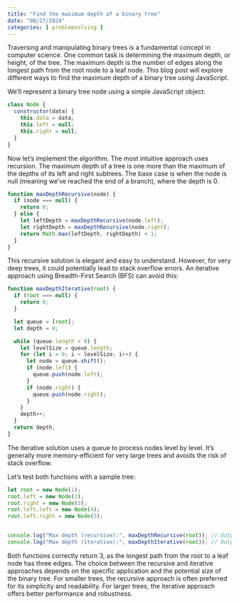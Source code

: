 ```yaml
---
title: "Find the maximum depth of a binary tree"
date: "08/27/2024"
categories: [ problemsolving ]
---
```


Traversing and manipulating binary trees is a fundamental concept in computer science.  One common task is determining the maximum depth, or height, of the tree.  The maximum depth is the number of edges along the longest path from the root node to a leaf node.  This blog post will explore different ways to find the maximum depth of a binary tree using JavaScript.

We'll represent a binary tree node using a simple JavaScript object:

```javascript
class Node {
  constructor(data) {
    this.data = data;
    this.left = null;
    this.right = null;
  }
}
```

Now let's implement the algorithm.  The most intuitive approach uses recursion.  The maximum depth of a tree is one more than the maximum of the depths of its left and right subtrees.  The base case is when the node is null (meaning we've reached the end of a branch), where the depth is 0.

```javascript
function maxDepthRecursive(node) {
  if (node === null) {
    return 0;
  } else {
    let leftDepth = maxDepthRecursive(node.left);
    let rightDepth = maxDepthRecursive(node.right);
    return Math.max(leftDepth, rightDepth) + 1;
  }
}
```

This recursive solution is elegant and easy to understand.  However, for very deep trees, it could potentially lead to stack overflow errors.  An iterative approach using Breadth-First Search (BFS) can avoid this:


```javascript
function maxDepthIterative(root) {
  if (root === null) {
    return 0;
  }

  let queue = [root];
  let depth = 0;

  while (queue.length > 0) {
    let levelSize = queue.length;
    for (let i = 0; i < levelSize; i++) {
      let node = queue.shift();
      if (node.left) {
        queue.push(node.left);
      }
      if (node.right) {
        queue.push(node.right);
      }
    }
    depth++;
  }
  return depth;
}
```

The iterative solution uses a queue to process nodes level by level.  It's generally more memory-efficient for very large trees and avoids the risk of stack overflow.


Let's test both functions with a sample tree:

```javascript
let root = new Node(1);
root.left = new Node(2);
root.right = new Node(3);
root.left.left = new Node(4);
root.left.right = new Node(5);


console.log("Max depth (recursive):", maxDepthRecursive(root)); // Output: 3
console.log("Max depth (iterative):", maxDepthIterative(root)); // Output: 3
```

Both functions correctly return 3, as the longest path from the root to a leaf node has three edges.  The choice between the recursive and iterative approaches depends on the specific application and the potential size of the binary tree.  For smaller trees, the recursive approach is often preferred for its simplicity and readability.  For larger trees, the iterative approach offers better performance and robustness.

